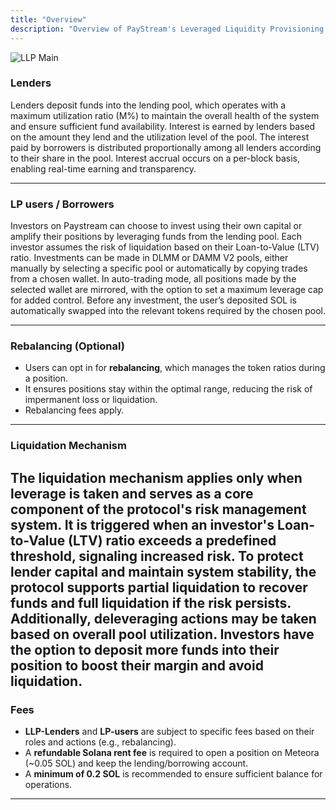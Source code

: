 ```yaml
---
title: "Overview"
description: "Overview of PayStream's Leveraged Liquidity Provisioning (LLP) system."
---
```


![LLP Main](./images/llp-main.png)


### Lenders


Lenders deposit funds into the lending pool, which operates with a maximum utilization ratio (M%) to maintain the overall health of the system and ensure sufficient fund availability. Interest is earned by lenders based on the amount they lend and the utilization level of the pool. The interest paid by borrowers is distributed proportionally among all lenders according to their share in the pool. Interest accrual occurs on a per-block basis, enabling real-time earning and transparency.

---

### LP users / Borrowers

Investors on Paystream can choose to invest using their own capital or amplify their positions by leveraging funds from the lending pool. Each investor assumes the risk of liquidation based on their Loan-to-Value (LTV) ratio. Investments can be made in DLMM or DAMM V2 pools, either manually by selecting a specific pool or automatically by copying trades from a chosen wallet. In auto-trading mode, all positions made by the selected wallet are mirrored, with the option to set a maximum leverage cap for added control. Before any investment, the user’s deposited SOL is automatically swapped into the relevant tokens required by the chosen pool.

---

### **Rebalancing (Optional)**

- Users can opt in for **rebalancing**, which manages the token ratios during a position.
- It ensures positions stay within the optimal range, reducing the risk of impermanent loss or liquidation.
- Rebalancing fees apply.

---

### Liquidation Mechanism

The liquidation mechanism applies only when leverage is taken and serves as a core component of the protocol's risk management system. It is triggered when an investor's Loan-to-Value (LTV) ratio exceeds a predefined threshold, signaling increased risk. To protect lender capital and maintain system stability, the protocol supports partial liquidation to recover funds and full liquidation if the risk persists. Additionally, deleveraging actions may be taken based on overall pool utilization. Investors have the option to deposit more funds into their position to boost their margin and avoid liquidation.
---

### **Fees**

- **LLP-Lenders** and **LP-users** are subject to specific fees based on their roles and actions (e.g., rebalancing).
- A **refundable Solana rent fee** is required to open a position on Meteora (~0.05 SOL) and keep the lending/borrowing account.
- A **minimum of 0.2 SOL** is recommended to ensure sufficient balance for operations.

---

